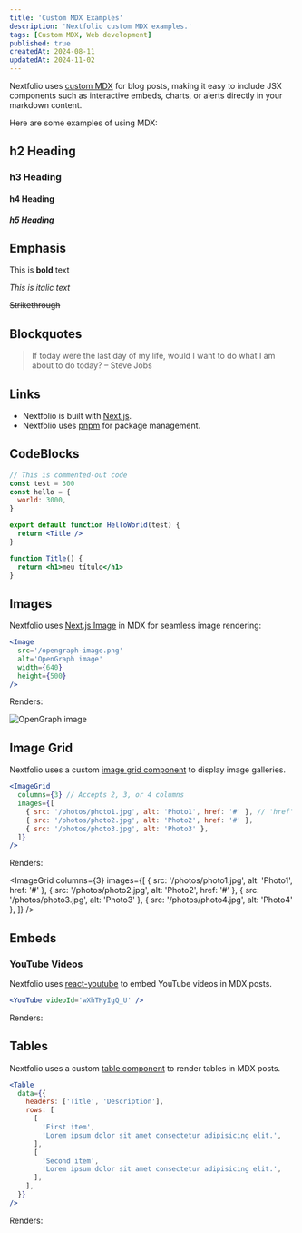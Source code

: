 ```yaml
---
title: 'Custom MDX Examples'
description: 'Nextfolio custom MDX examples.'
tags: [Custom MDX, Web development]
published: true
createdAt: 2024-08-11
updatedAt: 2024-11-02
---
```


Nextfolio uses [custom MDX](https://github.com/1msirius/Nextfolio/blob/main/app/components/mdx.tsx) for blog posts, making it easy to include JSX components such as interactive embeds, charts, or alerts directly in your markdown content.

Here are some examples of using MDX:

## h2 Heading

### h3 Heading

#### h4 Heading

##### h5 Heading

## Emphasis

This is **bold** text

_This is italic text_

<del> Strikethrough </del>

## Blockquotes

> If today were the last day of my life, would I want to do what I am about to do today? – Steve Jobs

## Links

- Nextfolio is built with [Next.js](https://nextjs.org).
- Nextfolio uses [pnpm](https://pnpm.io/) for package management.

## CodeBlocks

```jsx {2-5} showLineNumbers
// This is commented-out code
const test = 300
const hello = {
  world: 3000,
}

export default function HelloWorld(test) {
  return <Title />
}

function Title() {
  return <h1>meu título</h1>
}
```

## Images

Nextfolio uses [Next.js Image](https://nextjs.org/docs/basic-features/image-optimization) in MDX for seamless image rendering:

```jsx
<Image
  src='/opengraph-image.png'
  alt='OpenGraph image'
  width={640}
  height={500}
/>
```

Renders:

<Image
  src='/opengraph-image.png'
  alt='OpenGraph image'
  width={640}
  height={500}
/>

## Image Grid

Nextfolio uses a custom [image grid component](https://github.com/1msirius/Nextfolio/blob/main/app/components/image-grid.tsx) to display image galleries.

```jsx
<ImageGrid
  columns={3} // Accepts 2, 3, or 4 columns
  images={[
    { src: '/photos/photo1.jpg', alt: 'Photo1', href: '#' }, // 'href' is optional
    { src: '/photos/photo2.jpg', alt: 'Photo2', href: '#' },
    { src: '/photos/photo3.jpg', alt: 'Photo3' },
  ]}
/>
```

Renders:

<ImageGrid
  columns={3}
  images={[
    { src: '/photos/photo1.jpg', alt: 'Photo1', href: '#' },
    { src: '/photos/photo2.jpg', alt: 'Photo2', href: '#' },
    { src: '/photos/photo3.jpg', alt: 'Photo3' },
    { src: '/photos/photo4.jpg', alt: 'Photo4' },
  ]}
/>

## Embeds

### YouTube Videos

Nextfolio uses [react-youtube](https://www.npmjs.com/package/react-youtube) to embed YouTube videos in MDX posts.

```jsx
<YouTube videoId='wXhTHyIgQ_U' />
```

Renders:

<YouTube id='IRRnY5j2jLs' />

## Tables

Nextfolio uses a custom [table component](https://github.com/1msirius/Nextfolio/blob/main/app/components/mdx.tsx#L38) to render tables in MDX posts.

```jsx
<Table
  data={{
    headers: ['Title', 'Description'],
    rows: [
      [
        'First item',
        'Lorem ipsum dolor sit amet consectetur adipisicing elit.',
      ],
      [
        'Second item',
        'Lorem ipsum dolor sit amet consectetur adipisicing elit.',
      ],
    ],
  }}
/>
```

Renders:

<Table
  data={{
    headers: ['Title', 'Description'],
    rows: [
      [
        'First item',
        'Lorem ipsum dolor sit amet consectetur adipisicing elit.',
      ],
      [
        'Second item',
        'Lorem ipsum dolor sit amet consectetur adipisicing elit.',
      ],
    ],
  }}
/>
